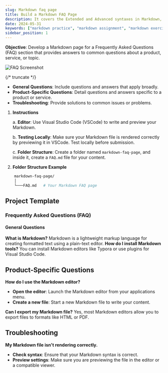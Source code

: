 ```yaml
---
slug: Markdown faq page
title: Build a Markdown FAQ Page
description: It covers the Extended and Advanced syntaxes in Markdown, best practices for writing clear and effective technical content, and tips for organizing structuring and formatting your documents. Whether you're new to Markdown or looking to refine your skills, this guide will help you master the essentials and produce professional-quality documentation # custom description
date: 2024-05-31
keywords: ["markdown practice", "markdown assignment", "markdown exercise", "markdown faq", "markdown faq page"]
sidebar_position: 1
---
```


**Objective**: Develop a Markdown page for a Frequently Asked Questions (FAQ) section that provides answers to common questions about a product, service, or topic.

![FAQ Screenshot](https://img.freepik.com/free-vector/faq-concept_23-2148157064.jpg?size=626&ext=jpg)

{/* truncate */}


- **General Questions**: Include questions and answers that apply broadly.
- **Product-Specific Questions**: Detail questions and answers specific to a product or service.
- **Troubleshooting**: Provide solutions to common issues or problems.

1. **Instructions**

    a. **Editor**: Use Visual Studio Code (VSCode) to write and preview your Markdown.

    b. **Testing Locally**: Make sure your Markdown file is rendered correctly by previewing it in VSCode. Test locally before submission.

    c. **Folder Structure**: Create a folder named `markdown-faq-page`, and inside it, create a `FAQ.md` file for your content.

2. **Folder Structure Example**

```bash showLineNumbers{1-3}
    markdown-faq-page/
    │
    └───FAQ.md   # Your Markdown FAQ page
```

## Project Template
### Frequently Asked Questions (FAQ)
#### General Questions

**What is Markdown?**
Markdown is a lightweight markup language for creating formatted text using a plain-text editor.
**How do I install Markdown tools?**
You can install Markdown editors like Typora or use plugins for Visual Studio Code.

## Product-Specific Questions

**How do I use the Markdown editor?**

- **Open the editor**: Launch the Markdown editor from your applications menu.
- **Create a new file**: Start a new Markdown file to write your content.

**Can I export my Markdown file?**
Yes, most Markdown editors allow you to export files to formats like HTML or PDF.

## Troubleshooting

**My Markdown file isn't rendering correctly.**

- **Check syntax**: Ensure that your Markdown syntax is correct.
- **Preview settings**: Make sure you are previewing the file in the editor or a compatible viewer.